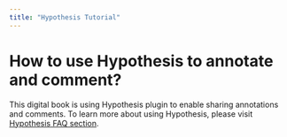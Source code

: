 ```yaml
---
title: "Hypothesis Tutorial"
---
```


# How to use Hypothesis to annotate and comment?

This digital book is using Hypothesis plugin to enable sharing annotations and comments. To learn more about using Hypothesis, please visit [Hypothesis FAQ section](https://web.hypothes.is/help/).